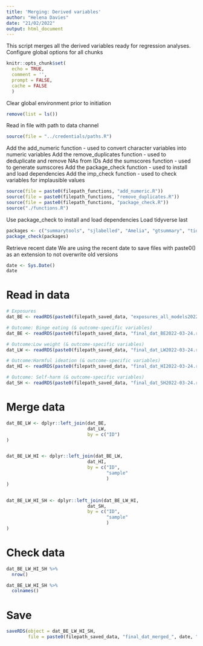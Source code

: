 ```yaml
---
title: 'Merging: Derived variables'
author: "Helena Davies"
date: "21/02/2022"
output: html_document
---
```


This script merges all the derived variables ready for regression analyses.
Configure global options for all chunks
```r
knitr::opts_chunk$set(
  echo = TRUE,
  comment = '',
  prompt = FALSE,
  cache = FALSE
  )
```

Clear global environment prior to initiation
```r
remove(list = ls())
```

Read in file with path to data channel
```r
source(file = "../credentials/paths.R")
```

Add the add_numeric function - used to convert character variables into numeric variables
Add the remove_duplicates function - used to deduplicate and remove NAs from IDs
Add the sumscores function - used to generate sumscores
Add the package_check function - used to install and load dependencies
Add the imp_check function - used to check variables for implausible values
```r
source(file = paste0(filepath_functions, "add_numeric.R"))
source(file = paste0(filepath_functions, "remove_duplicates.R"))
source(file = paste0(filepath_functions, "package_check.R"))
source("./functions.R")
```

Use package_check to install and load dependencies
Load tidyverse last
```r
packages <- c("summarytools", "sjlabelled", "Amelia", "gtsummary", "tidyverse")
package_check(packages)
```

Retrieve recent date
We are using the recent date to save files with paste0() as an extension to not overwrite old versions
```r
date <- Sys.Date()
date
```

# Read in data
```r
# Exposures
dat_BE <- readRDS(paste0(filepath_saved_data, "exposures_all_models2022-04-21.rds"))

# Outcome: Binge eating (& outcome-specific variables)
dat_BE <- readRDS(paste0(filepath_saved_data, "final_dat_BE2022-03-24.rds"))

# Outcome:Low weight (& outcome-specific variables)
dat_LW <- readRDS(paste0(filepath_saved_data, "final_dat_LW2022-03-24.rds"))

# Outcome:Harmful ideation (& outcome-specific variables)
dat_HI <- readRDS(paste0(filepath_saved_data, "final_dat_HI2022-03-24.rds"))

# Outcome: Self-harm (& outcome-specific variables)
dat_SH <- readRDS(paste0(filepath_saved_data, "final_dat_SH2022-03-24.rds"))
```

# Merge data
```r
dat_BE_LW <- dplyr::left_join(dat_BE,
                              dat_LW,
                              by = c("ID")
)


dat_BE_LW_HI <- dplyr::left_join(dat_BE_LW,
                              dat_HI,
                              by = c("ID",
                                     "sample"
                                     )
)


dat_BE_LW_HI_SH <- dplyr::left_join(dat_BE_LW_HI,
                              dat_SH,
                              by = c("ID",
                                     "sample"
                                     )
)
```

# Check data
```r
dat_BE_LW_HI_SH %>%
  nrow()

dat_BE_LW_HI_SH %>%
  colnames()
```

# Save
```r
saveRDS(object = dat_BE_LW_HI_SH,
        file = paste0(filepath_saved_data, "final_dat_merged_", date, ".rds"))
```

